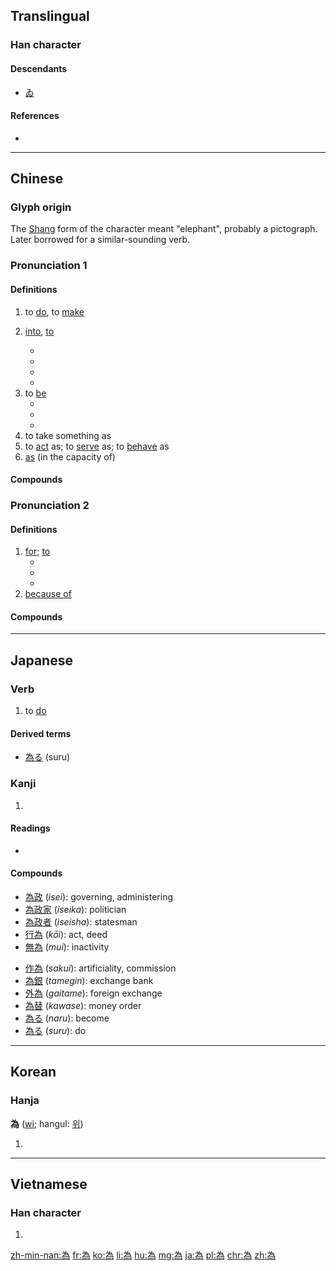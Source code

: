 {{also|爲}}
==Translingual==
{{stroke order|type=animate}}

===Han character===
{{Han etyl}}
{{Han char|rn=86|rad=火|as=05|sn=9|four=2022<sub>7</sub>|canj=戈大弓火 (IKNF)}}

====Descendants====
* [[ゐ]]

====References====
* {{Han ref|kx=0669.101|dkj=18981|hdz=32198.110|uh=70BA|ud=28858|bh=ACB0|bd=44208}}

----

==Chinese==
{{zh-forms|s=为|t2=爲}}

===Glyph origin===
The [[w:Shang dynasty|Shang]] form of the character meant "elephant", probably a pictograph. Later borrowed for a similar-sounding verb.

===Pronunciation 1===
{{zh-pron
|m=wéi
|ma=y
|c=wai4
|h=pfs=vì
|md=ùi
|mn=uî
|w=3hhue
|mc=y
|oc=1,1
|cat=v
}}

====Definitions====
{{zh-hanzi}}

# to [[do]], to [[make]]
# {{qualifier|to turn, to transform}} [[into]], [[to]]
#* {{zh-l|分为|to divide into, to split into}}
#* {{zh-usex|那 兩 個 組織 已 合並 '''為{wéi}''' 一 個 組織。|Those two organizations have been amalgamated '''into''' single one.}}
#* {{zh-usex|它 將{jiāng} 重{chong2}新 結晶 '''為{wéi}''' 原來 的 結構。|It will recrystallize '''into''' the original structure.}}
#* {{zh-usex|他 被 晉升 '''為{wéi}''' 上校。|He was promoted '''to''' colonel.}}
# to [[be]] {{qualifier|equivalent to|equal to}}
#* {{zh-usex|失業率 '''為{wéi}''' @20%。|Unemployment '''is running''' at 20 per cent}}
#* {{zh-usex|它 的 寬度 '''為{wéi}''' 7 米。|it '''is''' 7 metres in width}}
#* {{zh-usex|一 公斤 '''為{wéi}''' 兩 磅。|A kilo '''is''' two pounds.}}
# to take something as
# to [[act]] as; to [[serve]] as; to [[behave]] as
# [[as]] (in the capacity of)

====Compounds====
{{der3
| {{zh-l|為法自弊}}
| {{zh-l|為非作歹}}
| {{zh-l|為害}}
| {{zh-l|為患}}
| {{zh-l|為力}}
| {{zh-l|為難}}
| {{zh-l|為盼}}
| {{zh-l|為期}}
| {{zh-l|為歉}}
| {{zh-l|為人}}
| {{zh-l|為生}}
| {{zh-l|為時}}
| {{zh-l|為首}}
| {{zh-l|為數}}
| {{zh-l|為所欲為}}
| {{zh-l|為伍}}
| {{zh-l|為限}}
| {{zh-l|為由}}
| {{zh-l|為止}}
| {{zh-l|為主}}
| {{zh-l|見義勇為}}
}}

===Pronunciation 2===
{{zh-pron
|m=wèi
|ma=y
|c=wai6
|h=pfs=vi
|md=ôi
|mn=uī
|w=3hhue
|oc=2,2
|cat=prep
}}

====Definitions====
{{zh-hanzi}}

# [[for]]; [[to]]
#* {{zh-usex|我 能 '''為{wèi}''' 你 做 點 什麼 嗎？|What can I do '''for''' you?}}
#* {{zh-usex|我 真 '''為{wèi}''' 你 高興！|I am really happy '''for''' you!}}
#* {{zh-usex|他 '''為{wèi}''' 自己 的 錯誤 道歉。|He gave an apology '''for''' his mistake.}}
# [[because of]]

====Compounds====
{{der3
| {{zh-l|為此}}
| {{zh-l|為的是}}
| {{zh-l|為…而…}}
| {{zh-l|為國捐軀}}
| {{zh-l|為何}}
| {{zh-l|為虎傅翼}}
| {{zh-l|為虎作倀}}
| {{zh-l|為了}}
| {{zh-l|為民請命}}
| {{zh-l|為人作嫁}}
| {{zh-l|為什麼}}
| {{zh-l|為着}}
| {{zh-l|為嘴傷身}}
| {{zh-l|因為}}
}}

----

==Japanese==

===Verb===
{{ja-verb|k|type=3|hira=す|rom=su}}

# to [[do]]

====Derived terms====
* [[為る]] (suru)

===Kanji===
{{ja-kanji|grade=c|rs=火05|style=s|kyu=爲}}

# {{defn|lang=ja|sort=火05}}

====Readings====
* {{ja-readings|on=[[い]] (''i'')|kun=[[ため]] (''tame''), [[なる]] ([[為る]], ''naru''), [[なす]] ([[為す]], ''nasu''), [[する]] ([[為る]], ''suru''), [[たり]] (''tari''), [[つくる]] ([[為る]], ''tsukuru''), [[なり]] (''nari'')|nanori=[[びい]] (''bii'')}}

====Compounds====
{{der-top}}
{{top2}}
* [[為政]] (''isei''): governing, administering
* [[為政家]] (''iseika''): politician
* [[為政者]] (''iseisha''): statesman
* [[行為]] (''kōi''): act, deed
* [[無為]] (''mui''): inactivity
{{mid2}}
* [[作為]] (''sakui''): artificiality, commission
* [[為銀]] (''tamegin''): exchange bank
* [[外為]] (''gaitame''): foreign exchange
* [[為替]] (''kawase''): money order
* [[為る]] (''naru''): become
* [[為る]] (''suru''): do
{{bottom}}
{{der-bottom}}

----

==Korean==

===Hanja===
{{ko-hanja|hangeul=위}}
'''為''' ([[wi]]; hangul: [[위]])<!--hangul needs to be verified-->

# {{defn|lang=ko|sort=火05}}

----

==Vietnamese==

===Han character===
{{vi-hantu|[[vi]], [[vị]]|rs=火05}}

# {{defn|lang=vi|sort=火05}}

[[zh-min-nan:為]]
[[fr:為]]
[[ko:為]]
[[li:為]]
[[hu:為]]
[[mg:為]]
[[ja:為]]
[[pl:為]]
[[chr:為]]
[[zh:為]]
